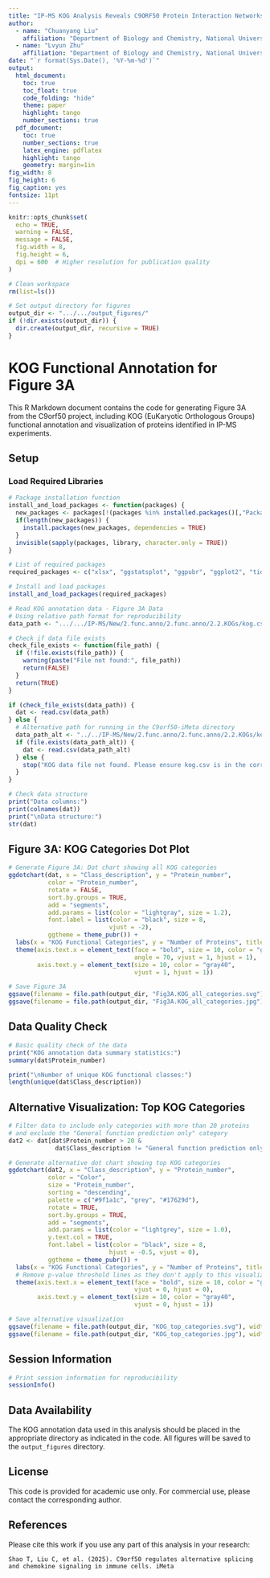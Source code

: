 ```yaml
---
title: "IP-MS KOG Analysis Reveals C9ORF50 Protein Interaction Networks - Figure 3A"
author: 
  - name: "Chuanyang Liu"
    affiliation: "Department of Biology and Chemistry, National University of Defense Technology"
  - name: "Lvyun Zhu"
    affiliation: "Department of Biology and Chemistry, National University of Defense Technology"
date: "`r format(Sys.Date(), '%Y-%m-%d')`"
output:
  html_document:
    toc: true
    toc_float: true
    code_folding: "hide"
    theme: paper
    highlight: tango
    number_sections: true
  pdf_document:
    toc: true
    number_sections: true
    latex_engine: pdflatex
    highlight: tango
    geometry: margin=1in
fig_width: 8
fig_height: 6
fig_caption: yes
fontsize: 11pt
---
```


```r
knitr::opts_chunk$set(
  echo = TRUE,
  warning = FALSE,
  message = FALSE,
  fig.width = 8,
  fig.height = 6,
  dpi = 600  # Higher resolution for publication quality
)

# Clean workspace
rm(list=ls())

# Set output directory for figures
output_dir <- ".../.../output_figures/"
if (!dir.exists(output_dir)) {
  dir.create(output_dir, recursive = TRUE)
}
```

# KOG Functional Annotation for Figure 3A

This R Markdown document contains the code for generating Figure 3A from the C9orf50 project, including KOG (EuKaryotic Orthologous Groups) functional annotation and visualization of proteins identified in IP-MS experiments.

## Setup

### Load Required Libraries

```r
# Package installation function
install_and_load_packages <- function(packages) {
  new_packages <- packages[!(packages %in% installed.packages()[,"Package"])]
  if(length(new_packages)) {
    install.packages(new_packages, dependencies = TRUE)
  }
  invisible(sapply(packages, library, character.only = TRUE))
}

# List of required packages
required_packages <- c("xlsx", "ggstatsplot", "ggpubr", "ggplot2", "tidyverse")

# Install and load packages
install_and_load_packages(required_packages)

# Read KOG annotation data - Figure 3A Data
# Using relative path format for reproducibility
data_path <- ".../.../IP-MS/New/2.func.anno/2.func.anno/2.2.KOGs/kog.csv"

# Check if data file exists
check_file_exists <- function(file_path) {
  if (!file.exists(file_path)) {
    warning(paste("File not found:", file_path))
    return(FALSE)
  }
  return(TRUE)
}

if (check_file_exists(data_path)) {
  dat <- read.csv(data_path)
} else {
  # Alternative path for running in the C9orf50-iMeta directory
  data_path_alt <- "../../IP-MS/New/2.func.anno/2.func.anno/2.2.KOGs/kog.csv"
  if (file.exists(data_path_alt)) {
    dat <- read.csv(data_path_alt)
  } else {
    stop("KOG data file not found. Please ensure kog.csv is in the correct location.")
  }
}

# Check data structure
print("Data columns:")
print(colnames(dat))
print("\nData structure:")
str(dat)
```

## Figure 3A: KOG Categories Dot Plot

```r
# Generate Figure 3A: Dot chart showing all KOG categories
ggdotchart(dat, x = "Class_description", y = "Protein_number",
           color = "Protein_number",
           rotate = FALSE,
           sort.by.groups = TRUE,
           add = "segments",
           add.params = list(color = "lightgray", size = 1.2),
           font.label = list(color = "black", size = 8,
                            vjust = -2),
           ggtheme = theme_pubr()) +
  labs(x = "KOG Functional Categories", y = "Number of Proteins", title = "KOG Functional Classification") +
  theme(axis.text.x = element_text(face = "bold", size = 10, color = "gray40",
                                   angle = 70, vjust = 1, hjust = 1),
        axis.text.y = element_text(size = 10, color = "gray40",
                                   vjust = 1, hjust = 1))

# Save Figure 3A
ggsave(filename = file.path(output_dir, "Fig3A.KOG_all_categories.svg"), width = 10, height = 8, dpi = 600)
ggsave(filename = file.path(output_dir, "Fig3A.KOG_all_categories.jpg"), width = 10, height = 8, dpi = 600)
```

## Data Quality Check

```r
# Basic quality check of the data
print("KOG annotation data summary statistics:")
summary(dat$Protein_number)

print("\nNumber of unique KOG functional classes:")
length(unique(dat$Class_description))
```

## Alternative Visualization: Top KOG Categories

```r
# Filter data to include only categories with more than 20 proteins
# and exclude the "General function prediction only" category
dat2 <- dat[dat$Protein_number > 20 & 
             dat$Class_description != "General function prediction only ",]

# Generate alternative dot chart showing top KOG categories
ggdotchart(dat2, x = "Class_description", y = "Protein_number",
           color = "Color",
           size = "Protein_number",
           sorting = "descending",
           palette = c("#9f1a1c", "grey", "#17629d"),
           rotate = TRUE,
           sort.by.groups = TRUE,
           add = "segments",
           add.params = list(color = "lightgrey", size = 1.0),
           y.text.col = TRUE,
           font.label = list(color = "black", size = 8,
                            hjust = -0.5, vjust = 0),
           ggtheme = theme_pubr()) +
  labs(x = "KOG Functional Categories", y = "Number of Proteins", title = "Top KOG Categories") +
  # Remove p-value threshold lines as they don't apply to this visualization
  theme(axis.text.x = element_text(face = "bold", size = 10, color = "gray40",
                                   vjust = 0, hjust = 0),
        axis.text.y = element_text(size = 10, color = "gray40",
                                   vjust = 0, hjust = 1))

# Save alternative visualization
ggsave(filename = file.path(output_dir, "KOG_top_categories.svg"), width = 6.0, height = 5.0, dpi = 600)
ggsave(filename = file.path(output_dir, "KOG_top_categories.jpg"), width = 6.0, height = 5.0, dpi = 600)
```

## Session Information

```r
# Print session information for reproducibility
sessionInfo()
```

## Data Availability

The KOG annotation data used in this analysis should be placed in the appropriate directory as indicated in the code. All figures will be saved to the `output_figures` directory.

## License

This code is provided for academic use only. For commercial use, please contact the corresponding author.

## References

Please cite this work if you use any part of this analysis in your research:

```
Shao T, Liu C, et al. (2025). C9orf50 regulates alternative splicing and chemokine signaling in immune cells. iMeta
```

